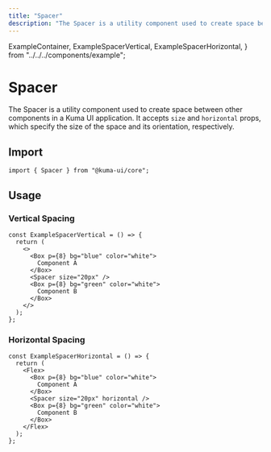 ```yaml
---
title: "Spacer"
description: "The Spacer is a utility component used to create space between other components. It accepts 'size' and 'horizontal' props, which specify the size of the space and its orientation, respectively."
---
```


  ExampleContainer,
  ExampleSpacerVertical,
  ExampleSpacerHorizontal,
} from "../../../components/example";

# Spacer

The Spacer is a utility component used to create space between other components in a Kuma UI application. It accepts `size` and `horizontal` props, which specify the size of the space and its orientation, respectively.

## Import

```tsx copy
import { Spacer } from "@kuma-ui/core";
```

## Usage

### Vertical Spacing

<ExampleContainer>
  <ExampleSpacerVertical />
</ExampleContainer>

```tsx copy
const ExampleSpacerVertical = () => {
  return (
    <>
      <Box p={8} bg="blue" color="white">
        Component A
      </Box>
      <Spacer size="20px" />
      <Box p={8} bg="green" color="white">
        Component B
      </Box>
    </>
  );
};
```

### Horizontal Spacing

<ExampleContainer>
  <ExampleSpacerHorizontal />
</ExampleContainer>

```tsx copy
const ExampleSpacerHorizontal = () => {
  return (
    <Flex>
      <Box p={8} bg="blue" color="white">
        Component A
      </Box>
      <Spacer size="20px" horizontal />
      <Box p={8} bg="green" color="white">
        Component B
      </Box>
    </Flex>
  );
};
```
